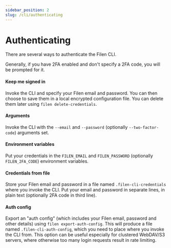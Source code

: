 ```yaml
---
sidebar_position: 2
slug: /cli/authenticating
---
```


# Authenticating

There are several ways to authenticate the Filen CLI.

Generally, if you have 2FA enabled and don't specify a 2FA code, you will be prompted for it.

#### Keep me signed in

Invoke the CLI and specify your Filen email and password. You can then choose to save them in a local encrypted configuration file. You can delete them later using `filen delete-credentials`.

#### Arguments

Invoke the CLI with the `--email` and `--password` (optionally `--two-factor-code`) arguments set.

#### Environment variables

Put your credentials in the `FILEN_EMAIL` and `FILEN_PASSWORD` (optionally `FILEN_2FA_CODE`) environment variables.

#### Credentials from file

Store your Filen email and password in a file named `.filen-cli-credentials` where you invoke the CLI. Put your email and password in separate lines, in plain text (optionally 2FA code in third line).

#### Auth config

Export an "auth config" (which includes your Filen email, password and other details) using `filen export-auth-config`.
This will produce a file named `.filen-cli-auth-config`, which you need to place where you invoke the CLI from.
This option can be useful especially for clustered WebDAV/S3 servers, where otherwise too many login requests result in rate limiting.
